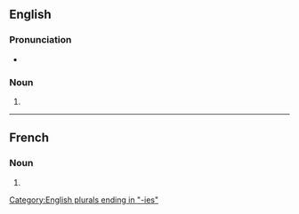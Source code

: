 ==English==

===Pronunciation===
* {{a|UK}} {{IPA|/saɪˈkaɪ.əˌtɹiz/|lang=en}}

===Noun===
{{head|en|noun plural form}}

# {{plural of|psychiatry|lang=en}}

[[Category:English plurals ending in "-ies"]]

----

==French==

===Noun===
{{head|fr|noun plural form|g=f}}

# {{plural of|psychiatrie|lang=fr}}